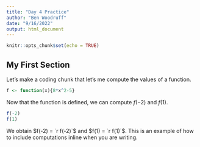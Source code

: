 ```yaml
---
title: "Day 4 Practice"
author: "Ben Woodruff"
date: "9/16/2022"
output: html_document
---
```


```r
knitr::opts_chunk$set(echo = TRUE)
```

## My First Section

Let's make a coding chunk that let's me compute the values of a function. 

```r
f <- function(x){8*x^2-5}
```

Now that the function is defined, we can compute $f(-2)$ and $f(1)$. 

```r
f(-2)
f(1)
```

We obtain $f(-2) = `r f(-2)`$ and  $f(1) = `r f(1)`$. This is an example of how to include computations inline when you are writing. 
